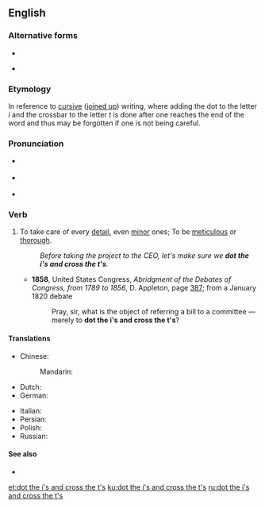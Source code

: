 ==English==
{{was wotd|2007|December|12}}

===Alternative forms===
* {{l|en|dot one's i's and cross one's t's}}
* {{l|en|cross the i's and dot the t's}} {{qualifier|humorous}}

===Etymology===
In reference to [[cursive]] ([[joined up]]) writing, where adding the dot to the letter ''i'' and the crossbar to the letter ''t'' is done after one reaches the end of the word and thus may be forgotten if one is not being careful.

===Pronunciation===
* {{a|RP}} {{IPA|/ˈdɒt ði ˌaɪz ənd ˈkɹɒs ðə ˌtiːz/|lang=en}}
* {{a|GA}} {{IPA|/ˈdɑt ði ˌaɪz ənd ˈkɹɔs ðə ˌtiz/|lang=en}}
* {{audio|en-us-dot the i's and cross the t's.ogg|Audio (US)|lang=en}}

===Verb===
{{en-verb|head=[[dot]] [[the]] [[i]][['s]] [[and]] [[cross]] [[the]] [[t]][['s]]|dots the i's and crosses the t's|dotting the i's and crossing the t's|dotted the i's and crossed the t's}}

# {{lb|en|idiomatic}} To take care of every [[detail]], even [[minor]] ones; To be [[meticulous]] or [[thorough]].
#: ''Before taking the project to the CEO, let's make sure we '''dot the i's and cross the t's'''.''
#* '''1858''', United States Congress, ''Abridgment of the Debates of Congress, from 1789 to 1856'', D. Appleton, page [http://books.google.com/books?id=5r04AAAAIAAJ&pg=PA387&dq=%22dot+the+i%27s+and+cross+the+t%27s%22+date:1840-1860&num=20&as_brr=0 387]; from a January 1820 debate
#*: Pray, sir, what is the object of referring a bill to a committee —merely to '''dot the i's and cross the t's'''?

====Translations====
{{trans-top|Take care of every detail}}
* Chinese:
*: Mandarin: {{t-check|cmn|画龙点睛|sc=Hani}}
* Dutch: {{t|nl|de puntjes op de i zetten}}
* German: {{t|de|das [[i-Tüpfelchen]] [[setzen]]}}
{{trans-mid}}
* Italian: {{t|it|mettere i puntini sulle i}}
* Persian: {{t|fa|مراقب جزئيات بودن|sc=fa-Arab}}
* Polish: {{t|pl|dopiąć na ostatni guzik}}
* Russian: {{t|ru|расста́вить все точки над i}}
{{trans-bottom}}

====See also====
* {{l|en|mind one's p's and q's}}

[[et:dot the i's and cross the t's]]
[[ku:dot the i's and cross the t's]]
[[ru:dot the i's and cross the t's]]